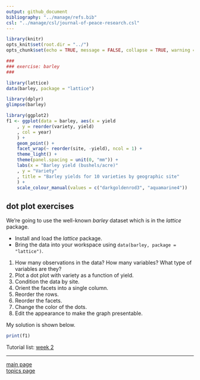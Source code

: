```yaml
---
output: github_document
bibliography: "../manage/refs.bib" 
csl: "../manage/csl/journal-of-peace-research.csl"
---
```


```r
library(knitr)
opts_knit$set(root.dir = "../")
opts_chunk$set(echo = TRUE, message = FALSE, collapse = TRUE, warning = FALSE, cache = TRUE, cache.path = "tut-07-cache/", fig.path = "tut-07-images/")
```


```r
###
### exercise: barley
###

library(lattice)
data(barley, package = "lattice")

library(dplyr)
glimpse(barley)

library(ggplot2)
f1 <- ggplot(data = barley, aes(x = yield
	, y = reorder(variety, yield)
	, col = year)
	) +
	geom_point() +
	facet_wrap(~ reorder(site, -yield), ncol = 1) +
	theme_light() +
	theme(panel.spacing = unit(0, "mm")) +
	labs(x = "Barley yield (bushels/acre)"
	, y = "Variety"
	, title = "Barley yields for 10 varieties by geographic site"
	) +
	scale_colour_manual(values = c("darkgoldenrod3", "aquamarine4"))
```

## dot plot exercises

We're going to use the well-known *barley* dataset which is in the *lattice* package. 

- Install and load the *lattice* package. 
- Bring the data into your workspace using `data(barley, package = "lattice")`. 


1. How many observations in the data? How many variables? What type of variables are they? 
4. Plot a dot plot with variety as a function of yield. 
5. Condition the data by site. 
6. Orient the facets into a single column. 
5. Reorder the rows. 
6. Reorder the facets. 
7. Change the color of the dots. 
9. Edit the appearance to make the graph presentable. 


My solution is shown below. 

```r
print(f1)
```




Tutorial list: [week 2](week-02_assignments.md)  

---
 
[main page](../README.md)<br>
[topics page](../README-by-topic.md) 



